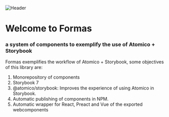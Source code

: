 
<Meta title="Welcome" />

![Header](./header.svg)

# Welcome to Formas
### a system of components to exemplify the use of Atomico + Storybook

Formas exemplifies the workflow of Atomico + Storybook, some objectives of this library are:

1. Monorepository of components
2. Storybook 7
3. @atomico/storybook: Improves the experience of using Atomico in Storybook.
4. Automatic publishing of components in NPM.
5. Automatic wrapper for React, Preact and Vue of the exported webcomponents
